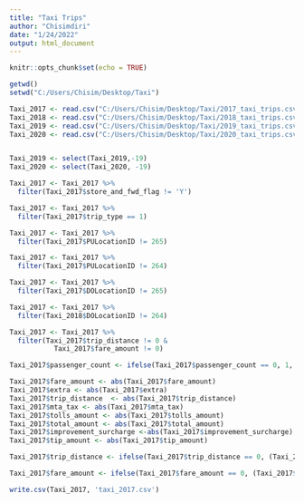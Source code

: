 ---
title: "Taxi Trips"
author: "Chisimdiri"
date: "1/24/2022"
output: html_document
---

```{r setup, include=FALSE}
knitr::opts_chunk$set(echo = TRUE)
```

```{r load data}
getwd()
setwd("C:/Users/Chisim/Desktop/Taxi")

Taxi_2017 <- read.csv("C:/Users/Chisim/Desktop/Taxi/2017_taxi_trips.csv")
Taxi_2018 <- read.csv("C:/Users/Chisim/Desktop/Taxi/2018_taxi_trips.csv")
Taxi_2019 <- read.csv("C:/Users/Chisim/Desktop/Taxi/2019_taxi_trips.csv")
Taxi_2020 <- read.csv("C:/Users/Chisim/Desktop/Taxi/2020_taxi_trips.csv")


Taxi_2019 <- select(Taxi_2019,-19)
Taxi_2020 <- select(Taxi_2020, -19)
```

```{r}
Taxi_2017 <- Taxi_2017 %>%
  filter(Taxi_2017$store_and_fwd_flag != 'Y')

Taxi_2017 <- Taxi_2017 %>%
  filter(Taxi_2017$trip_type == 1)

Taxi_2017 <- Taxi_2017 %>%
  filter(Taxi_2017$PULocationID != 265)

Taxi_2017 <- Taxi_2017 %>%
  filter(Taxi_2017$PULocationID != 264)

Taxi_2017 <- Taxi_2017 %>%
  filter(Taxi_2017$DOLocationID != 265)

Taxi_2017 <- Taxi_2017 %>%
  filter(Taxi_2018$DOLocationID != 264)

Taxi_2017 <- Taxi_2017 %>%
  filter(Taxi_2017$trip_distance != 0 & 
           Taxi_2017$fare_amount != 0)
```

```{r}
Taxi_2017$passenger_count <- ifelse(Taxi_2017$passenger_count == 0, 1, Taxi_2017$passenger_count)
```


```{r}
Taxi_2017$fare_amount <- abs(Taxi_2017$fare_amount)
Taxi_2017$extra <- abs(Taxi_2017$extra)
Taxi_2017$trip_distance  <- abs(Taxi_2017$trip_distance)
Taxi_2017$mta_tax <- abs(Taxi_2017$mta_tax)
Taxi_2017$tolls_amount <- abs(Taxi_2017$tolls_amount)
Taxi_2017$total_amount <- abs(Taxi_2017$total_amount)
Taxi_2017$improvement_surcharge <-abs(Taxi_2017$improvement_surcharge)
Taxi_2017$tip_amount <- abs(Taxi_2017$tip_amount)
```


```{r}
Taxi_2017$trip_distance <- ifelse(Taxi_2017$trip_distance == 0, (Taxi_2017$fare_amount-2.5)/2.5, Taxi_2017$trip_distance)
```


```{r}
Taxi_2017$fare_amount <- ifelse(Taxi_2017$fare_amount == 0, (Taxi_2017$trip_distance*2.5)+2.5, Taxi_2017$fare_amount)
```

```{r}
write.csv(Taxi_2017, 'taxi_2017.csv')
```

